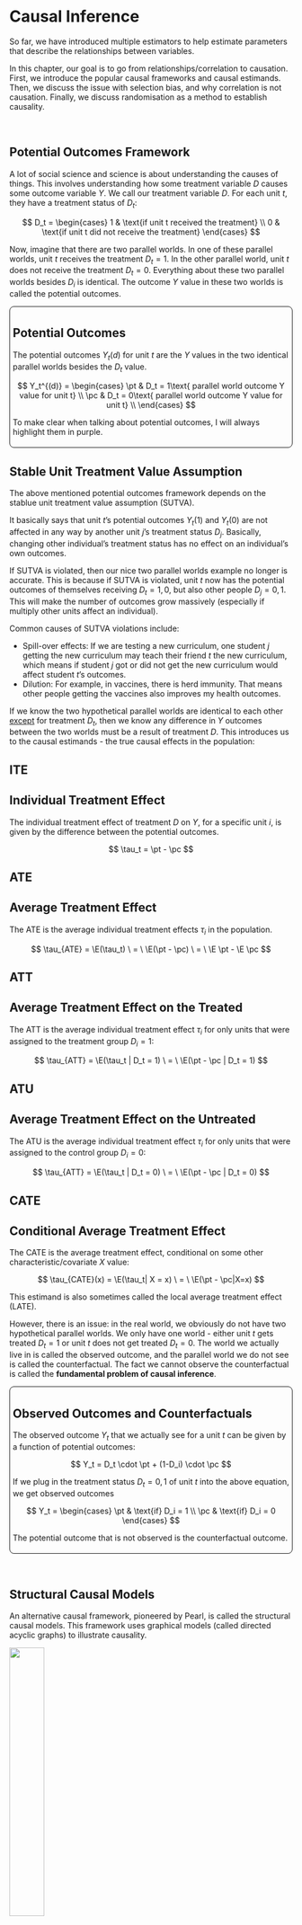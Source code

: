 # Causal Inference

So far, we have introduced multiple estimators to help estimate parameters that describe the relationships between variables.

In this chapter, our goal is to go from relationships/correlation to causation. First, we introduce the popular causal frameworks and causal estimands. Then, we discuss the issue with selection bias, and why correlation is not causation. Finally, we discuss randomisation as a method to establish causality.

<br />

## Potential Outcomes Framework

A lot of social science and science is about understanding the causes of things. This involves understanding how some treatment variable $D$ causes some outcome variable $Y$. We call our treatment variable $D$. For each unit $t$, they have a treatment status of $D_t$:

$$
D_t = \begin{cases}
1 & \text{if unit t received the treatment} \\
0 & \text{if unit t did not receive the treatment}
\end{cases}
$$

Now, imagine that there are two parallel worlds. In one of these parallel worlds, unit $t$ receives the treatment $D_t = 1$. In the other parallel world, unit $t$ does not receive the treatment $D_t = 0$. Everything about these two parallel worlds besides $D_i$ is identical. The outcome $Y$ value in these two worlds is called the potential outcomes.

::: {#def-potoutcomes style="border-style: solid; border-radius: 8px; border-width: 0.5px; padding-top: 5px;   padding-right: 5px; padding-bottom: 5px; padding-left: 5px;"}
## Potential Outcomes

The potential outcomes $Y_t(d)$ for unit $t$ are the $Y$ values in the two identical parallel worlds besides the $D_t$ value.

$$
Y_t^{(d)} = \begin{cases}
\pt & D_t = 1\text{ parallel world outcome Y value for unit t} \\
\pc & D_t = 0\text{ parallel world outcome Y value for unit t} \\
\end{cases}
$$

To make clear when talking about potential outcomes, I will always highlight them in purple.
:::

::: {.callout-note collapse="true" appearance="simple"}
## Stable Unit Treatment Value Assumption

The above mentioned potential outcomes framework depends on the stablue unit treatment value assumption (SUTVA).

It basically says that unit $t$'s potential outcomes $Y_t(1)$ and $Y_{t}(0)$ are not affected in any way by another unit $j$'s treatment status $D_j$. Basically, changing other individual's treatment status has no effect on an individual's own outcomes.

If SUTVA is violated, then our nice two parallel worlds example no longer is accurate. This is because if SUTVA is violated, unit $t$ now has the potential outcomes of themselves receiving $D_t = 1, 0$, but also other people $D_j = 0, 1$. This will make the number of outcomes grow massively (especially if multiply other units affect an individual).

Common causes of SUTVA violations include:

-   Spill-over effects: If we are testing a new curriculum, one student $j$ getting the new curriculum may teach their friend $t$ the new curriculum, which means if student $j$ got or did not get the new curriculum would affect student $t$'s outcomes.
-   Dilution: For example, in vaccines, there is herd immunity. That means other people getting the vaccines also improves my health outcomes.
:::

If we know the two hypothetical parallel worlds are identical to each other [except]{.underline} for treatment $D_t$, then we know any difference in $Y$ outcomes between the two worlds must be a result of treatment $D$. This introduces us to the causal estimands - the true causal effects in the population:

::: {.panel-tabset .nav-pills}
## ITE

::: {#def-ite}
## Individual Treatment Effect

The individual treatment effect of treatment $D$ on $Y$, for a specific unit $i$, is given by the difference between the potential outcomes.

$$
\tau_t = \pt - \pc
$$
:::

## ATE

::: {#def-ate}
## Average Treatment Effect

The ATE is the average individual treatment effects $\tau_i$ in the population.

$$
\tau_{ATE} = \E(\tau_t) \  = \  \E(\pt - \pc)  \ = \  \E \pt - \E \pc
$$
:::

## ATT

::: {#def-att}
## Average Treatment Effect on the Treated

The ATT is the average individual treatment effect $\tau_i$ for only units that were assigned to the treatment group $D_i = 1$:

$$
\tau_{ATT} = \E(\tau_t | D_t = 1) \ = \ \E(\pt - \pc | D_t = 1)
$$
:::

## ATU

::: {#def-atu}
## Average Treatment Effect on the Untreated

The ATU is the average individual treatment effect $\tau_i$ for only units that were assigned to the control group $D_i = 0$:

$$
\tau_{ATT} = \E(\tau_t | D_t = 0) \ = \ \E(\pt - \pc | D_t = 0)
$$
:::

## CATE

::: {#def-cate}
## Conditional Average Treatment Effect

The CATE is the average treatment effect, conditional on some other characteristic/covariate $X$ value:

$$
\tau_{CATE}(x) = \E(\tau_t| X = x) \ = \ \E(\pt - \pc|X=x)
$$

This estimand is also sometimes called the local average treatment effect (LATE).
:::
:::

However, there is an issue: in the real world, we obviously do not have two hypothetical parallel worlds. We only have one world - either unit $t$ gets treated $D_t = 1$ or unit $t$ does not get treated $D_t = 0$. The world we actually live in is called the observed outcome, and the parallel world we do not see is called the counterfactual. The fact we cannot observe the counterfactual is called the **fundamental problem of causal inference**.

::: {#def-observedoutcomes style="border-style: solid; border-radius: 8px; border-width: 0.5px; padding-top: 5px;   padding-right: 5px; padding-bottom: 5px; padding-left: 5px;"}
## Observed Outcomes and Counterfactuals

The observed outcome $Y_t$ that we actually see for a unit $t$ can be given by a function of potential outcomes:

$$
Y_t = D_t \cdot \pt + (1-D_i) \cdot \pc
$$

If we plug in the treatment status $D_t = 0, 1$ of unit $t$ into the above equation, we get observed outcomes

$$
Y_t = \begin{cases}
\pt & \text{if} D_i = 1 \\
\pc & \text{if} D_i = 0
\end{cases}
$$

The potential outcome that is not observed is the counterfactual outcome.
:::

<br />

## Structural Causal Models

An alternative causal framework, pioneered by Pearl, is called the structural causal models. This framework uses graphical models (called directed acyclic graphs) to illustrate causality.

![](images/clipboard-3021970542.png){fig-align="center" width="35%"}

Every causal graph illustrates how different variables are connected to each other. Each graph contains:

1.  Nodes: These are letters that represent different variables.
2.  Directed Edges: these are arrows that encode causal theories between the variables. For example, if you believe $Z$ causes $D$, you would draw an arrow $Z \rightarrow D$. These connections are either observable (solid lines) or unobservable (dashed lines).

**Paths** are any route between any two variables, that do not have to follow the direction of the arrows. For example, in the figure above, between $D$ and $Y$, there are 3 paths:

1.  The direct path $D \rightarrow Y$.
2.  The inderect/backdoor path $D \leftarrow Q \rightarrow Y$.
3.  The indirect/backdoor path $D \leftarrow Z \leftarrow W \rightarrow Y$.

The goal in causal inference is to get rid of all the indirect/backdoor paths, allowing us to isolate the direct relationship between $D$ and $Y$. There are two ways to isolate the direct relationship: external intervention and blocking paths.

::: {.panel-tabset .nav-pills}
## External Intervention

One way to isolate a causal path is through an **external intervention**. For example, in the figure below, variable $D$ is directly caused by $Q$ and $Z$. This allows indirect paths between $D$ and $Y$ to flow between $Q$ and $Z$.

![](images/clipboard-3951308334.png){fig-align="center" width="35%"}

However, by externally determining $D$ (represented with the operator $d_0$), we can break the paths $Q \rightarrow D$ and $Z \rightarrow D$. This is because if we are deciding who gets $D$ (such as by randomisation), that means we are deciding $D$, not $Q$ or $Z$. This will allow us to block backdoor paths, and our new diagram will be:

![](images/clipboard-2834742175.png){fig-align="center" width="35%"}

And thus, we have isolated the causal relationship.

## Blocking Paths

On the other hand, we can block indirect/backdoor paths through conditioning on a set of variables/nodes $\set X$. A set of nodes $\cal X$ blocks a path if one of two is true:

1.  A path is blocked if our set of conditioning nodes $\set X$ includes at least one arrow-emitting node within that path.
2.  A path is blocked if the path contains a collision node (where multiple arrows point into it), and that collision node is not included in our set of conditioning nodes $\set X$.

![](images/clipboard-3519172210.png){fig-align="center" width="40%"}

For example, in the figure above, we can see:

1.  The path $D \rightarrow P \rightarrow Y$ is blocked by a set $\set X = \{P\}$, since $P$ is one arrow emitting node within this path.
2.  The path $D \leftarrow M \rightarrow Y$ is blocked by a set $\set X = \{M\}$, because $M$ is one arrow emitting node within this path.
3.  The path $D \leftarrow Z \rightarrow M \rightarrow Y$ is blocked by either $\set X = \{M\}, \{Z\}$ or $\{M, Z\}$.
4.  The path $D \leftarrow Z \rightarrow M \leftarrow Q \rightarrow Y$ is blocked by an empty set $\set X = \varnothing$, because $M$ is a collider node in this path and we do not need to include it.

We will discuss the idea of blocking paths more in the next chapter.
:::

<br />

## Selection Bias

You always here the saying - correlation is not causation. But what does that actually mean? A simple model of correlation $\rho$ is finding how observed $Y$ changes when $D$ changes. More specifically, we want to find the differences in conditional expectations (given by @def-condexp) of observed $Y_t$ values for when $D_t = 1$ and $D_t = 0$:

$$
\rho_{D, Y} = \E(Y_t|D_t = 1) - \E (Y_t | D_t = 0)
$$Now, let us do some algebra. First, we know that $Y_t|D_t = 1$ is the observed potential outcome $\pt$. We also know that $Y_t|D_t = 0$ is the observed potential outcome $\pc$. Thus, we can rewrite the above to

$$
\rho_{D, Y} = \E(\pt|D_i = 1) - \E(\pc|D_i = 0)
$$

Now, let us do an algebra trick. We know that adding a zero doesn't change the equality of the equation. Let us add the term $\E(\pc|D_t = 1)$, but then also subtract that term, so we are essentially adding a 0. Then we get

$$
\begin{align}
\rho_{D, Y} = \E(\pt &|D_t = 1) - \E(\pc|D_t = 0) \\ 
& + \E(\pc|D_t = 1) - \E(\pc|D_t = 1)
\end{align}
$$

Let us rearrange the order of the terms to get

$$
\begin{align}
\rho_{D, Y} & = \overbrace{\E(\pt|D_t = 1) - \E(\pc|D_t = 1)}^{\tau_{ATT}} \\
& \qquad \qquad \qquad \underbrace{+ \E(\pc|D_t = 1) - \E(\pc|D_t = 0)}_{\text{selection bias}}
\end{align}
$$ {#eq-selectionbias}

We can see that according to @def-att, the first part of this correlation between $D$ and $Y$ is the ATT, one of the causal estimands. However, the correlation $\rho_{D,Y}$ does not only equal the $\tau_{ATT}$, as there is an extra bit, the *selection bias*. If this selection bias is not 0, then our correlation is clearly not equal to our ATT.

Let us look at the selection bias term more carefully:

$$
\underbrace{+ \E(\pc|D_t = 1) - \E(\pc|D_t = 0)}_{\text{selection bias}}
$$

The first part is the average potential outcome under parallel world $D_t = 0$ for the units that were assigned to treatment $D_t = 1$. The second part is the average potential outcome under parallel world $D_t = 0$ for units that were assigned to control $D_t = 0$.

If this term is non-zero, that means the control group and treatment group have different average $\pc$ values. That means, before our experiment had even started, the control and treatment groups had different baseline potential outcome $\pc$. If for example, the treatment group $D_t = 1$ initially had a very low $\pc$, even after treatment with true effect $+\tau$, their outcome $Y_t$ may still be lower than people who didn't get the treatment. So, our correlation $\rho_{D,Y}$ would pick up a negative treatment effect, when the actual treatment effect is positive $+\tau$.

A good intuitive example is the question: *does going to the hospital improve your life expectancy*? If we were to just collect correlation data, we would see that actually, people who went to the hospital have lower life expectancy.

But, that is because people who go to the hospital in the first place already have low life expectancy $\pc$ compared to people who didn't go. The hospital will cause these people with low life expectancy to have longer lives (treatment effect $\tau$), but even with $\pc + \tau$, their life expectancy may still be lower than the $\pc$ of the group who never went to the hospital.

Thus, our correlation measure shows a negative effect of going to the hospital on life expectancy, when in reality, going to the hospital does boost life expectancy, its just people who choose to go to the hospital start off with lower life expectancy than those who do not go.

<br />

## Confounders

The reason for this difference in pre-experiment $\pc$ is a third variable $X$ is causing people to go to select treatment $D$ more frequently, and also has some effect on $Y$. $X$ is thus causing **selection bias**. An $X$ that causes selection bias is called a confounder.

::: {#def-confounder style="border-style: solid; border-radius: 8px; border-width: 0.5px; padding-top: 5px;   padding-right: 5px; padding-bottom: 5px; padding-left: 5px;"}
## Confounder

A confounder is a third variable $X$ that causes selection into treatment $D$ and causes changes in outcome $Y$. If there is such a variable, this creates selection bias, and makes correlation not equal causation.
:::

<br />

For example, there is a well known correlation in the real world that *ice cream sales* are strongly correlated with *shark attacks*. So does *ice cream sales* actually cause more *shark attacks*?

The answer is (likely) no. The reason we see this correlation is because of a third variable - the *weather*. When the *weather* is warm, more people buy ice cream, and more people go to the ocean, hence increasing the amount of shark attacks.

*Weather* is a third variable that we consider a confounder, as it affects both *ice cream sales* and *shark attacks*. There is actually no relationship between *ice cream sales* and *shark attacks* - the perceived correlation is caused by the confounder *weather*.

Our goal in causal inference is to eliminate the effects of the confounders and isolate the effects between treatment and outcome. We can also visualise confounders in a structural causal model:

![](images/clipboard-2044932443.png){fig-align="center" width="35%"}

For example, the figure above, $X$ is confounding the relationship between $D \rightarrow Y$. This is because both $X$ is correlated with $D$ and $Y$. When we naively estimated the correlation $\rho_{D,Y}$, we are estimating the relationship between $D \rightarrow Y$ [and]{.underline} the relationship $D \leftarrow X \rightarrow Y$ . But, the true causal effect is $D \rightarrow Y$, without the other backdoor path. For accurate causal estimation, we need some way to "block" the path through $X$.

Why isn't $V$ a confounder? Well, $V$ does not cause selection into $D$, as the arrow direction shows that $D$ causes $V$. Thus, $V$ is not causing selection bias. We do not care about variables caused by $D$.

<br />

## Randomisation

One way we can eliminate selection bias is through randomly assigning our subjects to either treatment $D_t = 1$ or control $D_t = 0$. Randomisation implies that the assignment probabilities do not depend on the potential outcomes - the values of $\pc$ and $\pt$ do not affect the probability of a unit $t$ getting put into treatment $D_t = 1$ or control $D_t = 0$.

$$
\P(D_t = 1 | \pc) = \P(D_t = 1 | \pt)  =  \P(D_t = 1)
$$

This fact implies the critical assumption of randomisation, independence.

::: {#def-randomisation style="border-style: solid; border-radius: 8px; border-width: 0.5px; padding-top: 5px;   padding-right: 5px; padding-bottom: 5px; padding-left: 5px;"}
## Independence

Randomisation, if done properly, implies independence. Independence, also called unconfoundedness or ignorability, is the statement that potential outcomes are independent of treatment:

$$
\pc, \pt \ind D_t
$$

This assumption, and the defintition of independence from @def-independence, implies that $\E Y_{t}(0)$ and $\E Y_{t}(1)$ are equal between treatment and control:

$$
\begin{align}
& \E(\pc|D_t = 1) \ = \ \E(\pc|D_t = 0) \ = \ \E \pc \\
& \E(\pt|D_t = 1) \ = \ \E(\pt|D_t = 0) \ = \ \E \pt
\end{align}
$$
:::

::: {.callout-note collapse="true" appearance="simple"}
## Checking if Independence is Met

When we are writing a paper, we might want to convince our readers that randomisation has indeed successfully been implemented, and that the assumption of independence has been met. The most common way to check this is with a **balance** check. We essentially consider a few likely confounders $X$. We then run a regression:

$$
X_t = \beta_0 + \beta_1 D_t + \eps_t
$$

$\beta_1$ will show the difference between $\E(X_t | D_t = 1)$ and $\E(X_t|D_t = 0)$. If $\beta_1$ is not statistically significantly different, then we can conclude the treatment and control groups are similar, and that randomisation has suceeded.

Do note that the important thing in randomisation (and the assumption of independence) is not that $X_t$ is random between treatment and control, but rather potential outcomes are random. Although, if $X_t$ is random between treatment and control, that generally implies potential outcomes are also random.
:::

We can prove that randomisation and the independence assumption allow us to eliminate the selection bias shown in @eq-selectionbias. Let us start with our correlation from @eq-selectionbias:

$$
\begin{align}
\rho_{D, Y} & = \overbrace{\E(\pt|D_t = 1)- \E(\pc|D_t = 1)}^{\tau_{ATT}} \\
& \qquad \qquad \qquad + \underbrace{\E(\pc|D_t = 1) - \E(\pc|D_t = 0)}_{\text{selection bias}}
\end{align}
$$

Using the properties of independence from @def-randomisation, we can get

$$
\begin{align}
\rho_{D, Y} & = \underbrace{\E(\pt|D_t = 1)- \E(\pc|D_t = 1)}_{\tau_{ATT}} + \underbrace{\E \pc - \E \pc}_{\text{selection bias}} \\
& = \underbrace{\E(\pt|D_t = 1)- \E(\pc|D_i = 1)}_{\tau_{ATT}} + 0
\end{align}
$$

Thus, we can see the assumption of independence has removed our selection bias, and allowed us to accurately calculate our $\tau_{ATT}$ simply by looking at the correlation $\rho_{D,Y}$.

We can also identify the ATE from our correlation $\rho_{D,Y}$, by simplifying once again using the properties implied by the assumption of independence from @def-randomisation:

$$
\begin{align}
\rho_{D, Y} & = \underbrace{\E(\pt|D_i = 1)- \E(\pc|D_i = 1)}_{\tau_{ATT}} \\
& = \underbrace{\E \pt - \E \pc}_{\tau_{ATE}}
\end{align}
$$

Which according to @def-ate, is the ATE. Thus, under randomisation, our correlation measure $\rho_{D, Y} = \tau_{ATT} = \tau_{ATE}$. Recall our correlation measure again $\rho_{D, Y}$ was simply a comparison of observed outcomes between treatment and control groups:

$$
\rho_{D, Y} = \E(Y_t|D_t = 1) - \E (Y_t | D_t = 0) = \tau_{ATE} = \tau_{ATT}
$$

Since $\rho_{D, Y}$ only requires observed outcomes (not potential), we can calculate $\rho_{D, Y}$, which is also equal to the ATE and ATT under randomisation. Thus, we have identified a way to find the ATE and ATT with just observed outcomes. This means that under randomisation, simple correlation models also give us causal effects.

<br />

## Randomised Experiments

So we have established that randomly assigning treatment and control can allow us to establish that correlation equals causation (under succesfull randomisation only).

But how can we actually implement this design? There are several different ways to do randomisation:

::: {.panel-tabset .nav-pills}
## Classic

The classic randomisation is the most common form of randomsiation.

We start out with $N$ total number of individuals/observations in our experiment. We first decide the number of individuals we want to assign to treatment, $N_1$. Frequently, $N_1$ is 50% of $N$.

Then, a random set of $N_1$ number individuals is assigned to treatment, and the remainder is sent to control. Now we have randomly assigned treatment and control individuals.

There is an issue: technically, not all units $t$ have an equal chance of being assigned to treatment. This is because once we assign $N_1$ of individuals to treatment, the remaining observations will have 0% chance of being assigned to treatment. Bernoulli Randomisation deals with this.

## Bernoulli

Bernoulli randomisation is another form of randomisation. Instead of specifying before-hand how many treated units $N_1$ you want, we let $N_1$ be un-fixed.

For every unit $t$, they have some probability $p$ of being assigned to treatment. We do this for every unit $t$.

The result is that every unit has an equal chance of being assigned to treatment and control, unlike classic randomisation. The downside is that if we run the procedure multiple times, the number of units treated $N_1$ will differ between each trial.

## Cluster

Cluster randomisation is when we randomly assign units (or have individuals naturally) in groups. Every unit within a group (called a cluster) will get the same treatment. We randomly sample the groups to get the treatment or control.

For example, we could randomise development treatment at the village level, or randomise treatment of a cirriculum at the school level.

The main reason for this is to prevent SUTVA violations. For example, imagine you are testing the effects of a new curriculum. If you randomise by each student, students will talk to their friends, and treated individuals may teach control individuals about the new curriculum. But by randomising by school (either an entire school gets or does not get the new curriculum), this concern is not a huge issue.

## Stratified

Stratified (also called blocked or conditional) randomisation are when randomisation occurs separately within levels of some covariates(s) $X$. Generally, you separate your sample of $N$ units into $J$ subgroups. For example, you could split people up into male or female, then randomly sample within each group, rather than everyone together.

The reason you might want to do this is to ensure that both your treatment and control are balanced. For example, let us say you have 4 subjects, with pre-treatment potential outcomes $\pc = \{2, 2, 8, 8\}$.

If you are randomly assigning, you have a 33% chance you end up with an assignment where $\{8, 8\}$ are placed in one group, and $\{2, 2\}$ are placed in another group. In this case, our treatment/control groups would be very different, and this would violate our independence assumption.

By stratifying our sample before into two subgroups, with group 1 being $\{2, 2\}$ and group 2 being $\{8,8\}$, and randomly sampling one from each group into treatment, we are guaranteed to have more balance.
:::

When we are writing a paper, we might want to convince our readers that randomisation has indeed successfully been implemented, and that the assumption of independence has been met. The most common way to check this is with a **balance** check. We essentially consider a few likely confounders $X$. We then run a regression:

$$
X_t = \underbrace{\beta_0 + \beta_1 D_t}_{\E(X_t|D_t)} + \eps_t
$$

$\beta_1$ will show the difference between $\E(X_t | D_t = 1)$ and $\E(X_t|D_t = 0)$. If $\beta_1$ is not statistically significantly different, then we can conclude the treatment and control groups are similar, and that randomisation has succeeded.

We can estimate the ATE in a randomisation setting where independence is met simply with a correlation measure, such as a [linear model](ols.qmd#the-classical-linear-model):

$$
Y_t = \underbrace{\alpha + \tau D_t}_{\E(Y_t | D_t)} + \eps_t
$$

Where $\tau$ can be estimated with OLS, GLS, or MLE (although OLS with robust standard errors is generally the preferred estimator). A difference-in-means estimator is also possible.

Significance testing will be done with a t-test (@def-ttest) like you do in OLS. [Robust standard errors](gls.qmd#robust-standard-errors) (to account for heteroscedasticity) should be used as a default, unless you can prove homoscedasticity is met. If you are using cluster randomisation, you should use cluster-robust standard errors. [Bootstrap inference](inference.qmd#nonparametric-bootstrap) is also a common choice if your sample size is quite small.

While the linear model is the best way to estimate the ATE specifically, if you are less concerned with the ATE, you can also use other models, such as the logistic model, poisson model, and many more. While the results may not be exactly the ATE, they can be interpreted causally if you are randomising.

<br />

## Randomisation Inference

While you can use a traditional t-test like in OLS, we can also do a different form of inference: randomisation inference. This assumes a certain form of null hypothesis, called the sharp null hypothesis:

$$
H_0^s: \pt = \pc, \quad H_a^s: \pt ≠ \pc
$$

This null hypothesis basically asserts that there is no treatment effect $\tau_t$ for any individual $t$ in the study.

Assuming $H_0^s$ is true, we can actually fully construct the potential outcomes $\pc, \pt$, since we know every unit has 0 individual treatment effect. Thus, for any unit $t$, their observed $Y_t = \pc = \pt$ if there is no treatment effect.

Since we can fully construct the potential outcomes, we can recreate the sampling distribution without asymptotic properties of our estimator, as we do not need the central limit theorem (@thm-clt).

First, we want to calculate the total number of randomisations possible. If we have $N$ total units, and $N_1$ in the treatment group and $N_0$ in the control group, we have

$$
\begin{pmatrix} N \\ N_1 \end{pmatrix} = \frac{N!}{N_1!N_0!}
$$

number of possible randomisation assignments. Then, for each randomisation assignment, we calculate the $\hat\tau$ of that randomisation.

![](images/clipboard-2586795073.png){fig-align="center" width="70%"}

And now with the $\hat\tau$ of every possible randomisation, we can plot it in a distribution to create the sampling distribution under the null hypothesis:

![](images/clipboard-993993851.png){fig-align="center" width="60%"}

Now, we essentially conduct a hypothesis test on this sampling distribution, and calculate the p-value as normal. If our result is significant, we have evidence to reject our sharp null hypothesis $H_0^s$.

The benefit of randomisation inference is that it is assumption free- we do not rely on asymptotic properties of estimators, which frequently require large sample sizes.

However, the downside of randomisation inference is that it only tests the sharp null hypothesis $H_0^s$. But this might not be the hypothesis we are actually interested in.

<br />

## Quasi-Experiments

Randomised experiments are the "gold standard" of causal inference. However, in many social science contexts, we do not have the ability to run randomised trials. For example, if our goal is to study the effect of democracy vs. authoritarianism on economic growth, we cannot really randomly assign countries to be democracies or dictatorships. This is simply not possible.

A new set of methods for causal inference has been developed for these observational research settings where treatment assignment is not in control. These methods are often referred to as quasi-experiments, as they aim to "mimick" randomisation through a set of clever assumptions.

The common methods in this group include:

1.  **Regression Discontinuity Designs**: these study treatments that are assigned by a cutoff at some certain variable value, for example, getting a scholarship for having a certain SAT score or above, or being able to drive at 16. In theory, units right above and below the cutoff should be very similar to each other, so we can use the units right above the cutoff as treatment units, and units right below the cutoff as control units, and find the causal effects.
2.  **Differences-in-Differences Designs**: these study treatments when some areas/units get a treatment, and others don't. For example, in many federal countries, some states will pass a new programme that nearby states will not. If we meet a set of assumptions, we can try to compare the differences between the area that got treated, and the area that did not get treated.
3.  **Instrumental Variables Designs**: We know the issue with causal identification is confounders $X$ affecting both treatment $D$ and outcome $Y$. The idea of an IV design is to find another variable $Z$, that is not affected by confounder $X$, but is associated with $D$. By using $Z$ to predict $D$, the part of $D$ predicted by $Z$ should not be associated with confounder $X$, since $Z$ is not associated with confounder $X$.
4.  **Selection on Observables**: We might not have control of the treatment assignment - however, we might know how in the real world treatment is assigned. Perhaps people with less income are more likely to be treated. Perhaps older people are more likely to be treated. By accounting for these real-world factors affecting treatment assignment, we can isolate the effect of our treatment.

We will cover each of these designs, how they work, and how we can estimate causal effects with them, in the later chapter on quasi-experiments.
